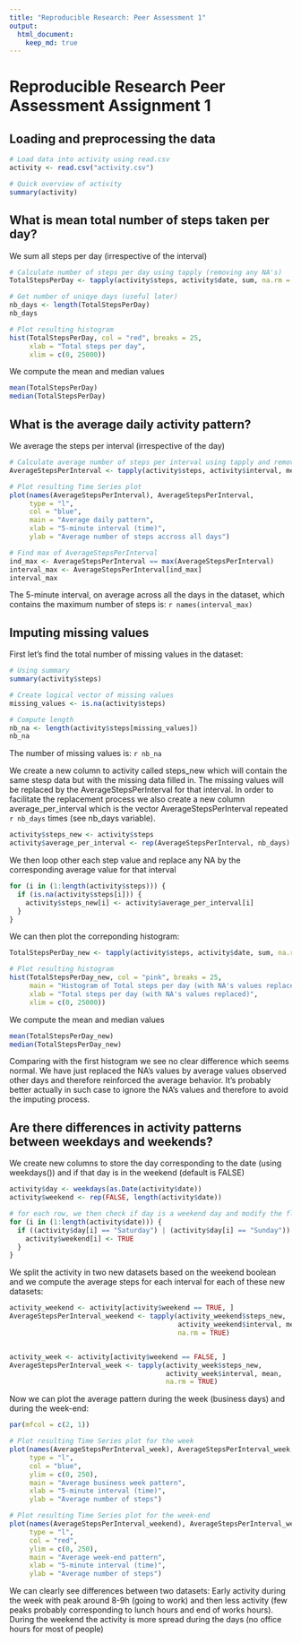 ```yaml
---
title: "Reproducible Research: Peer Assessment 1"
output: 
  html_document:
    keep_md: true
---
```


Reproducible Research Peer Assessment Assignment 1
==================================================


## Loading and preprocessing the data
```r
# Load data into activity using read.csv
activity <- read.csv("activity.csv")

# Quick overview of activity
summary(activity)
```


## What is mean total number of steps taken per day?
We sum all steps per day (irrespective of the interval)
``` r
# Calculate number of steps per day using tapply (removing any NA's)
TotalStepsPerDay <- tapply(activity$steps, activity$date, sum, na.rm = TRUE)

# Get number of uniqye days (useful later) 
nb_days <- length(TotalStepsPerDay)
nb_days

# Plot resulting histogram
hist(TotalStepsPerDay, col = "red", breaks = 25,
     xlab = "Total steps per day",
     xlim = c(0, 25000))
```

We compute the mean and median values
``` r
mean(TotalStepsPerDay)
median(TotalStepsPerDay)
```

  
## What is the average daily activity pattern?
We average the steps per interval (irrespective of the day)
``` r
# Calculate average number of steps per interval using tapply and removing NA's
AverageStepsPerInterval <- tapply(activity$steps, activity$interval, mean, na.rm = TRUE)

# Plot resulting Time Series plot
plot(names(AverageStepsPerInterval), AverageStepsPerInterval, 
     type = "l", 
     col = "blue", 
     main = "Average daily pattern", 
     xlab = "5-minute interval (time)", 
     ylab = "Average number of steps accross all days")
```

``` r
# Find max of AverageStepsPerInterval
ind_max <- AverageStepsPerInterval == max(AverageStepsPerInterval)
interval_max <- AverageStepsPerInterval[ind_max]
interval_max
```

The 5-minute interval, on average across all the days in the dataset, which contains the maximum number of steps is: `r names(interval_max)`
  
  
## Imputing missing values
First let's find the total number of missing values in the dataset:
``` r
# Using summary
summary(activity$steps)

# Create logical vector of missing values
missing_values <- is.na(activity$steps)

# Compute length
nb_na <- length(activity$steps[missing_values])
nb_na
```
The number of missing values is: `r nb_na`  

We create a new column to activity called steps\_new which will contain the same stesp data but with the missing data filled in. The missing values will be replaced by the AverageStepsPerInterval for that interval. In order to facilitate the replacement process we also create a new column average\_per\_interval which is the vector AverageStepsPerInterval repeated `r nb_days` times (see nb_days variable).

``` r
activity$steps_new <- activity$steps
activity$average_per_interval <- rep(AverageStepsPerInterval, nb_days)
```

We then loop other each step value and replace any NA by the corresponding average value for that interval

``` r
for (i in (1:length(activity$steps))) {
  if (is.na(activity$steps[i])) {
    activity$steps_new[i] <- activity$average_per_interval[i]
  }
}
```

We can then plot the correponding histogram:
``` r
TotalStepsPerDay_new <- tapply(activity$steps, activity$date, sum, na.rm = TRUE)

# Plot resulting histogram
hist(TotalStepsPerDay_new, col = "pink", breaks = 25,
     main = "Histogram of Total steps per day (with NA's values replaced)",
     xlab = "Total steps per day (with NA's values replaced)",
     xlim = c(0, 25000))
```

We compute the mean and median values
``` r
mean(TotalStepsPerDay_new)
median(TotalStepsPerDay_new)
```


Comparing with the first histogram we see no clear difference which seems normal. We have just replaced the NA's values by average values observed other days and therefore reinforced the average behavior. It's probably better actually in such case to ignore the NA's values and therefore to avoid the imputing process.
   

## Are there differences in activity patterns between weekdays and weekends?
We create new columns to store the day corresponding to the date (using weekdays()) and if that day is in the weekend (default is FALSE)
``` r
activity$day <- weekdays(as.Date(activity$date))
activity$weekend <- rep(FALSE, length(activity$date))

# for each row, we then check if day is a weekend day and modify the flag accordingly.
for (i in (1:length(activity$date))) {
  if ((activity$day[i] == "Saturday") | (activity$day[i] == "Sunday")) {
    activity$weekend[i] <- TRUE
  } 
}

```

We split the activity in two new datasets based on the weekend boolean and we compute the average steps for each interval for each of these new datasets:
``` r
activity_weekend <- activity[activity$weekend == TRUE, ]
AverageStepsPerInterval_weekend <- tapply(activity_weekend$steps_new, 
                                          activity_weekend$interval, mean, 
                                          na.rm = TRUE)


activity_week <- activity[activity$weekend == FALSE, ]
AverageStepsPerInterval_week <- tapply(activity_week$steps_new, 
                                       activity_week$interval, mean, 
                                       na.rm = TRUE)
```

Now we can plot the average pattern during the week (business days) and during the week-end:
``` r
par(mfcol = c(2, 1))

# Plot resulting Time Series plot for the week
plot(names(AverageStepsPerInterval_week), AverageStepsPerInterval_week, 
     type = "l", 
     col = "blue", 
     ylim = c(0, 250),
     main = "Average business week pattern", 
     xlab = "5-minute interval (time)", 
     ylab = "Average number of steps")

# Plot resulting Time Series plot for the week-end
plot(names(AverageStepsPerInterval_weekend), AverageStepsPerInterval_weekend, 
     type = "l", 
     col = "red", 
     ylim = c(0, 250),
     main = "Average week-end pattern", 
     xlab = "5-minute interval (time)", 
     ylab = "Average number of steps")
```
  
We can clearly see differences between two datasets: Early activity during the week with peak around 8-9h (going to work) and then less activity (few peaks probably corresponding to lunch hours and end of works hours).
During the weekend the activity is more spread during the days (no office hours for most of people)